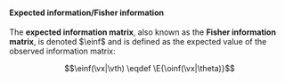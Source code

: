:::{#def-oinf}
#### Expected information/Fisher information

The **expected information matrix**, 
also known as the **Fisher information matrix**,
is denoted $\einf$
and is defined as 
the expected value of the observed information matrix:

$$\einf(\vx|\vth) \eqdef \E{\oinf(\vx|\theta)}$$
:::



